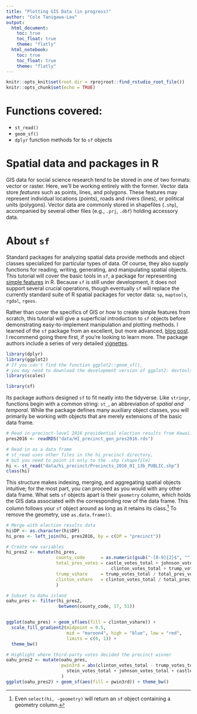 ```yaml
---
title: "Plotting GIS Data (in progress)"
author: "Cole Tanigawa-Lau"
output: 
  html_document:
    toc: true
    toc_float: true
    theme: "flatly"
  html_notebook:
    toc: true
    toc_float: true
    theme: "flatly"
---
```


```r
knitr::opts_knit$set(root.dir = rprojroot::find_rstudio_root_file())
knitr::opts_chunk$set(echo = TRUE)
```

# Functions covered:

  - `st_read()`
  - `geom_sf()`
  - `dplyr` function methods for to `sf` objects

# Spatial data and packages in R
GIS data for social science research tend to be stored in one of two formats: vector or raster. Here, we'll be working entirely with the former. Vector data store _features_ such as points, lines, and polygons. These features may represent individual locations (points), roads and rivers (lines), or political units (polygons). Vector data are commonly stored in shapefiles (`.shp`), accompanied by several other files (e.g., `.prj`, `.dbf`) holding accessory data.

<!-- Raster files are common data sources for high-resolution interpolated data, such as rainfall.[^interpolate] Rasters store data in the form of an image with georeferenced pixels, or _cells_. That is, each pixel corresponds to some rectangular physical space, and the value of the data (e.g., amount of rainfall) in that space is the intensity of the corresponding pixel's hue. -->

<!-- [^interpolate]: It would be infeasible to collect rainfall data in all locations of a large gridded area. By observing rainfall in select locations, we can infer the amount of rainfall in unobserved areas, constructing a  -->



<!-- Include stuff about projection/coordinate reference system ? -->


# About `sf`
Standard packages for analyzing spatial data provide methods and object classes specialized for particular types of data. Of course, they also supply functions for reading, writing, generating, and manipulating spatial objects. This tutorial will cover the basic tools in `sf`, a package for representing [simple features](https://en.wikipedia.org/wiki/Simple_Features) in R. Because `sf` is still under development, it does not support several crucial operations, though eventually `sf` will replace the currently standard suite of R spatial packages for vector data: `sp`, `maptools`, `rgdal`, `rgeos`.

Rather than cover the specifics of GIS or how to create simple features from scratch, this tutorial will give a superficial introduction to `sf` objects before demonstrating easy-to-implement manipulation and plotting methods. I learned of the `sf` package from an excellent, but more advanced, [blog post](http://strimas.com/r/tidy-sf/). I recommend going there first, if you're looking to learn more. The package authors include a series of very detailed [vignettes](https://cran.r-project.org/web/packages/sf/). 

```r
library(dplyr)
library(ggplot2)
# If you can't find the function ggplot2::geom_sf(), 
# you may need to download the development version of ggplot2: devtools::install_github("tidyverse/ggplot2")
library(scales)

library(sf)
```

Its package authors designed `sf` to fit neatly into the tidyverse. Like `stringr`, functions begin with a common string: `st_`, an abbreviation of _spatial and temporal_. While the package defines many auxiliary object classes, you will primarily be working with objects that are merely extensions of the basic data frame. 

```r
# Read in precinct-level 2016 presidential election results from Hawaii
pres2016 <- readRDS("data/HI_precinct_gen_pres2016.rds")

# Read in as a data frame
# st_read uses other files in the hi_precinct directory, 
# but you need to point it only to the .shp (shapefile)
hi <- st_read("data/hi_precinct/Precincts_2016_01_13b_PUBLIC.shp")
class(hi)
```

This structure makes indexing, merging, and aggregating spatial objects intuitive; for the most part, you can proceed as you would with any other data frame. What sets `sf` objects apart is their `geometry` column, which holds the GIS data associated with the corresponding row of the data frame. This column follows your `sf` object around as long as it retains its class.[^select_nogeom] To remove the geometry, use `as.data.frame()`.

[^select_nogeom]: Even `select(hi, -geometry)` will return an `sf` object containing a geometry column.

```r
# Merge with election results data
hi$DP <- as.character(hi$DP)
hi_pres <- left_join(hi, pres2016, by = c(DP = "precinct"))

# Create new variables
hi_pres2 <- mutate(hi_pres,
                   county_code      = as.numeric(gsub("-[0-9]{2}$", "", DP)),
                   total_pres_votes = castle_votes_total + johnson_votes_total + stein_votes_total + 
                                        clinton_votes_total + trump_votes_total,
                   trump_vshare     = trump_votes_total / total_pres_votes,
                   clinton_vshare   = clinton_votes_total / total_pres_votes
                   )
```

```r
# Subset to Oahu island
oahu_pres <- filter(hi_pres2,
                    between(county_code, 17, 51))


ggplot(oahu_pres) + geom_sf(aes(fill = clinton_vshare)) + 
  scale_fill_gradient2(midpoint = 0.5, 
                       mid = "maroon4", high = "blue", low = "red", 
                       limits = c(0, 1)) + 
  theme_bw()

# Highlight where third-party votes decided the precinct winner
oahu_pres2 <- mutate(oahu_pres,
                     pwin3rd = abs(clinton_votes_total - trump_votes_total) <= 
                       stein_votes_total + johnson_votes_total + castle_votes_total
                     )
ggplot(oahu_pres2) + geom_sf(aes(fill = pwin3rd)) + theme_bw()

```